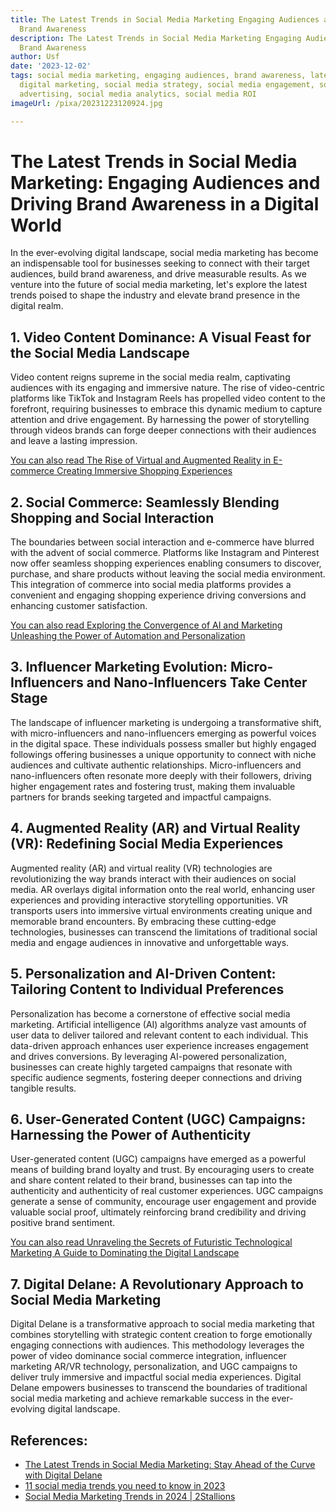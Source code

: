 ```yaml
---
title: The Latest Trends in Social Media Marketing Engaging Audiences and Driving
  Brand Awareness
description: The Latest Trends in Social Media Marketing Engaging Audiences and Driving
  Brand Awareness
author: Usf
date: '2023-12-02'
tags: social media marketing, engaging audiences, brand awareness, latest trends,
  digital marketing, social media strategy, social media engagement, social media
  advertising, social media analytics, social media ROI
imageUrl: /pixa/20231223120924.jpg

---
```

# The Latest Trends in Social Media Marketing: Engaging Audiences and Driving Brand Awareness in a Digital World

In the ever-evolving digital landscape, social media marketing has become an indispensable tool for businesses seeking  to connect with their target audiences, build brand awareness, and  drive measurable results. As we  venture into the  future of social  media marketing, let's explore the latest trends poised to  shape the  industry and elevate  brand presence in the digital  realm.

## 1. Video Content Dominance:  A Visual Feast for the Social Media Landscape

Video content reigns supreme in the  social media realm, captivating audiences with its engaging and immersive nature. The rise of  video-centric platforms like TikTok and Instagram Reels has propelled video content  to the forefront, requiring businesses to embrace this dynamic medium to capture attention and drive engagement. By harnessing the  power of storytelling through videos brands can forge deeper  connections with their audiences and leave a lasting impression.

[You can also read The Rise of Virtual and Augmented Reality in E-commerce Creating  Immersive Shopping Experiences](The%20Rise%20of%20Virtual%20and%20Augmented%20Reality%20in%20E-commerce%20Creating%20Immersive%20Shopping%20Experiences)


## 2. Social Commerce: Seamlessly Blending Shopping and Social Interaction

The  boundaries between social interaction and e-commerce have blurred with  the advent of social commerce. Platforms  like Instagram and Pinterest now offer seamless shopping experiences enabling consumers to discover, purchase, and share products without leaving the social media environment. This integration of commerce into social media platforms  provides a convenient and engaging shopping experience driving conversions and enhancing customer satisfaction.

[You can also read  Exploring the Convergence of AI  and Marketing Unleashing the Power  of  Automation and Personalization](Exploring%20the%20Convergence%20of%20AI%20and%20Marketing%20Unleashing%20the%20Power%20of%20Automation%20and%20Personalization)


## 3. Influencer Marketing Evolution: Micro-Influencers and Nano-Influencers Take  Center Stage

The  landscape of influencer  marketing is undergoing a transformative shift, with micro-influencers and nano-influencers emerging  as powerful voices in the digital space. These individuals possess smaller but highly engaged followings offering businesses a unique opportunity to connect with  niche audiences and cultivate authentic relationships. Micro-influencers and nano-influencers often resonate more deeply  with their  followers, driving higher engagement rates and fostering trust, making them invaluable partners for brands seeking targeted and  impactful campaigns.

## 4. Augmented Reality (AR) and Virtual Reality (VR): Redefining  Social Media Experiences

Augmented reality (AR) and virtual reality (VR) technologies are revolutionizing the way brands interact with their audiences on social media. AR overlays digital  information onto the real world, enhancing user  experiences and providing interactive storytelling opportunities. VR  transports users into immersive virtual environments creating unique and memorable brand encounters. By embracing these cutting-edge technologies, businesses can transcend the limitations of traditional social media and engage audiences in  innovative and  unforgettable ways.

## 5.  Personalization and AI-Driven  Content: Tailoring Content to Individual Preferences

Personalization has become a cornerstone of effective social media marketing. Artificial intelligence (AI) algorithms analyze  vast amounts of user data to deliver tailored  and relevant content to  each individual.  This data-driven approach enhances user experience increases engagement and drives conversions. By leveraging AI-powered personalization, businesses can create highly targeted  campaigns that resonate with specific audience  segments, fostering deeper connections and driving tangible results.

##  6. User-Generated Content (UGC)  Campaigns: Harnessing the Power of Authenticity

User-generated content (UGC)  campaigns  have emerged  as a powerful means of building brand loyalty and trust. By encouraging users to create and share content related to their brand, businesses can tap into the authenticity and  authenticity of real customer experiences.  UGC campaigns generate a sense of community, encourage  user engagement  and provide valuable social proof, ultimately reinforcing brand  credibility  and driving positive brand sentiment.

[You can also  read  Unraveling the Secrets of Futuristic Technological Marketing A Guide  to Dominating the Digital Landscape](Unraveling%20the%20Secrets%20of%20Futuristic%20Technological%20Marketing%20A%20Guide%20to%20Dominating%20the%20Digital%20Landscape)


## 7. Digital Delane: A Revolutionary Approach to  Social Media Marketing

Digital Delane is a transformative approach to social media marketing that combines  storytelling with strategic content creation to forge emotionally engaging connections with audiences. This methodology leverages the power of video  dominance social commerce integration, influencer marketing AR/VR  technology, personalization,  and UGC campaigns to deliver truly immersive and impactful  social media experiences. Digital Delane empowers businesses to transcend the boundaries of traditional social media marketing and achieve remarkable success in the ever-evolving digital landscape.

## References:
- [The Latest Trends in Social Media Marketing: Stay Ahead of the Curve with Digital Delane](https://digitaldelane.com/the-latest-trends-in-social-media-marketing)
- [11 social media trends you need to know in 2023](https://sproutsocial.com/insights/social-media-trends/)
- [Social Media Marketing Trends in 2024 | 2Stallions](https://2stallions.com/blog/social-media-marketing-trends/)
